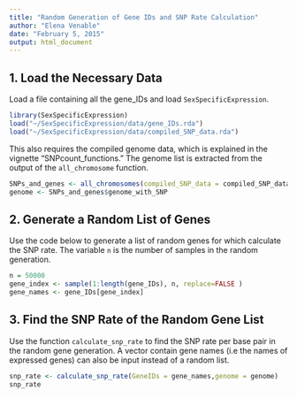 ```yaml
---
title: "Random Generation of Gene IDs and SNP Rate Calculation"
author: "Elena Venable"
date: "February 5, 2015"
output: html_document
---
```


## 1. Load the Necessary Data
Load a file containing all the gene_IDs and load `SexSpecificExpression`.

```r
library(SexSpecificExpression)
load("~/SexSpecificExpression/data/gene_IDs.rda")
load("~/SexSpecificExpression/data/compiled_SNP_data.rda")
```

This also requires the compiled genome data, which is explained in the vignette "SNPcount_functions."  The genome list is extracted from the output of the `all_chromosome` function.

```r
SNPs_and_genes <- all_chromosomes(compiled_SNP_data = compiled_SNP_data)
genome <- SNPs_and_genes$genome_with_SNP
```

## 2. Generate a Random List of Genes
Use the code below to generate a list of random genes for which calculate the SNP rate. The variable `n` is the number of samples in the random generation.

```r
n = 50000
gene_index <- sample(1:length(gene_IDs), n, replace=FALSE )
gene_names <- gene_IDs[gene_index]
```

## 3. Find the SNP Rate of the Random Gene List
Use the function `calculate_snp_rate` to find the SNP rate per base pair in the random gene generation.  A vector contain gene names (i.e the names of expressed genes) can also be input instead of a random list.

```r
snp_rate <- calculate_snp_rate(GeneIDs = gene_names,genome = genome)
snp_rate
```

